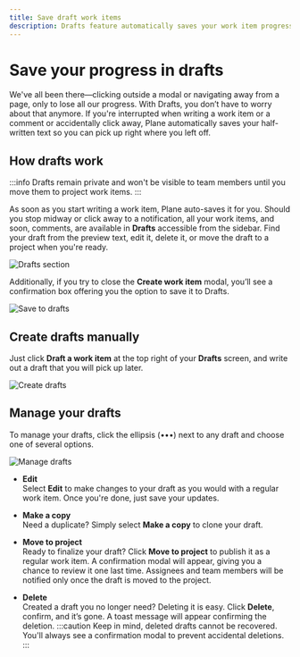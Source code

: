 ```yaml
---
title: Save draft work items
description: Drafts feature automatically saves your work item progress. Create, edit, copy, and move drafts to projects when ready, with no risk of losing your work.
---
```


# Save your progress in drafts

We've all been there—clicking outside a modal or navigating away from a page, only to lose all our progress. With Drafts, you don’t have to worry about that anymore. If you're interrupted when writing a work item or a comment or accidentally click away, Plane automatically saves your half-written text so you can pick up right where you left off.

## How drafts work

:::info
Drafts remain private and won't be visible to team members until you move them to project work items.
:::

As soon as you start writing a work item, Plane auto-saves it for you. Should you stop midway or click away to a notification, all your work items, and soon, comments, are available in **Drafts** accessible from the sidebar. Find your draft from the preview text, edit it, delete it, or move the draft to a project when you're ready.

![Drafts section](https://media.docs.plane.so/drafts/drafts-section.webp#hero)

Additionally, if you try to close the **Create work item** modal, you’ll see a confirmation box offering you the option to save it to Drafts.

![Save to drafts](https://media.docs.plane.so/drafts/save-to-drafts.webp#hero)

## Create drafts manually

Just click **Draft a work item** at the top right of your **Drafts** screen, and write out a draft that you will pick up later.

![Create drafts](https://media.docs.plane.so/drafts/create-draft.webp#hero)

## Manage your drafts

To manage your drafts, click the ellipsis (•••) next to any draft and choose one of several options.

![Manage drafts](https://media.docs.plane.so/drafts/manage-drafts.webp#hero-tr)

- **Edit**  
  Select **Edit** to make changes to your draft as you would with a regular work item. Once you're done, just save your updates.

- **Make a copy**  
  Need a duplicate? Simply select **Make a copy** to clone your draft.

- **Move to project**  
  Ready to finalize your draft? Click **Move to project** to publish it as a regular work item. A confirmation modal will appear, giving you a chance to review it one last time. Assignees and team members will be notified only once the draft is moved to the project.

- **Delete**  
  Created a draft you no longer need? Deleting it is easy. Click **Delete**, confirm, and it’s gone. A toast message will appear confirming the deletion.
  :::caution
  Keep in mind, deleted drafts cannot be recovered. You'll always see a confirmation modal to prevent accidental deletions.
  :::

